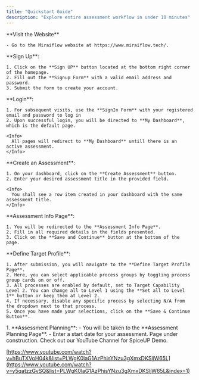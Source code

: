 ```yaml
---
title: "Quickstart Guide"
description: "Explore entire assessment workflow in under 10 minutes"
---
```


<Steps>
  <Step title="Step 1">
    **Visit the Website**

    - Go to the Miraiflow website at https://www.miraiflow.tech/.
  </Step>
  <Step title="Step 2">
    **Sign Up**:

    1. Click on the **Sign UP** button located at the bottom right corner of the homepage.
    2. Fill out the **Signup Form** with a valid email address and password.
    3. Submit the form to create your account.
  </Step>
  <Step title="Step 3">
    **Login**:

    1. For subsequent visits, use the **SignIn Form** with your registered email and password to log in
    2. Upon successful login, you will be directed to **My Dashboard**, which is the default page.

    <Info>
      All pages will redirect to **My Dashboard** untill there is an active assessment.
    </Info>
  </Step>
  <Step title="Step 4">
    **Create an Assessment**:

    1. On your dashboard, click on the **Create Assessment** button.
    2. Enter your desired assessment title in the provided field.

    <Info>
      You shall see a row item created in your dashboard with the same assessment title.
    </Info>
  </Step>
  <Step title="Step 5">
    **Assessment Info Page**:

    1. You will be redirected to the **Assessment Info Page**.
    2. Fill in all required details in the fields presented.
    3. Click on the **Save and Continue** button at the bottom of the page.
  </Step>
  <Step title="Step 6">
    **Define Target Profile**:

    1. After submission, you will navigate to the **Define Target Profile Page**.
    2. Here, you can select applicable process groups by toggling process group cards on or off.
    3. All processes are enabled by default, set to Target Capability Level 2. You can change all to Level 1 using the **Set all to Level 1** button or keep them at Level 2.
    4. If necessary, disable any specific process by selecting N/A from the dropdown next to that process.
    5. Once you have made your selections, click on the **Save & Continue Button**.
  </Step>
  <Step title="Step 7">
    1. **Assessment Planning**:
       - You will be taken to the **Assessment Planning Page**.
       - Enter a start date for your assessment.
  </Step>
</Steps>

<Info>
  Page under construction. Check out our YouTube Channel for SpiceUP Demo.
</Info>

[https://www.youtube.com/watch?v=hBuTXVoH04k&list=PLWgK0laG1AzPhisYNzu3gXmxDKSljW65L](https://www.youtube.com/watch?v=y5qatzzGvSQ&list=PLWgK0laG1AzPhisYNzu3gXmxDKSljW65L&index=1)